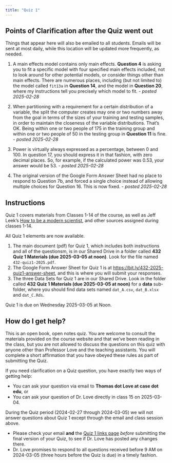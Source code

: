 ```yaml
---
title: "Quiz 1"
---
```


## Points of Clarification after the Quiz went out

:::{.callout-note}

Things that appear here will also be emailed to all students. Emails will be sent at most daily, while this location will be updated more frequently, as needed.

:::

1. A main effects model contains only main effects. **Question 4** is asking you to fit a specific model with four specified main effects included, not to look around for other potential models, or consider things other than main effects. There are numerous places, including (but not limited to) the model called `fit13a` in **Question 14**, and the model in **Question 20**, where my instructions tell you precisely which model to fit. - *posted 2025-02-28*

2. When partitioning with a requirement for a certain distribution of a variable, the split the computer creates may one or two numbers away from the goal in terms of the sizes of your training and testing samples, in order to maintain the closeness of the variable distributions. That's OK. Being within one or two people of 175 in the training group and within one or two people of 50 in the testing group in **Question 11** is fine. - *posted 2025-02-28*

3. Power is virtually always expressed as a percentage, between 0 and 100. In question 17, you should express it in that fashion, with zero decimal places. So, for example, if the calculated power was 0.53, your answer would be 53. - *posted 2025-02-28*

4. The original version of the Google Form Answer Sheet had no place to respond to Question 7b, and forced a single choice instead of allowing multiple choices for Question 16. This is now fixed. - *posted 2025-02-28*

## Instructions

Quiz 1 covers materials from Classes 1-14 of the course, as well as Jeff Leek's [How to be a modern scientist](https://leanpub.com/modernscientist), and other sources assigned during classes 1-14.

All Quiz 1 elements are now available.

1. The main document (pdf) for Quiz 1, which includes both instructions and all of the questionsm, is in our Shared Drive in a folder called **432 Quiz 1 Materials (due 2025-03-05 at noon)**. Look for the file named `432-quiz1-2025.pdf`.
2. The Google Form Answer Sheet for Quiz 1 is at <https://bit.ly/432-2025-quiz1-answer-sheet>, and this is where you will submit your responses.
3. The three Data Sets for Quiz 1 are in our Shared Drive. Look in the folder called **432 Quiz 1 Materials (due 2025-03-05 at noon)** for a **data** sub-folder, where you should find data sets named `dat_A.csv`, `dat_B.xlsx` and `dat_C.Rds`.

Quiz 1 is due on Wednesday 2025-03-05 at Noon.

## How do I get help?

This is an open book, open notes quiz. You are welcome to consult the materials provided on the course website and that we've been reading in the class, but you are not allowed to discuss the questions on this quiz with anyone other than Professor Love and the teaching assistants. You will complete a short affirmation that you have obeyed these rules as part of submitting the Quiz.

If you need clarification on a Quiz question, you have exactly two ways of getting help:

- You can ask your question via email to **Thomas dot Love at case dot edu**, or
- You can ask your question of Dr. Love directly in class 15 on 2025-03-04.

During the Quiz period (2024-02-27 through 2024-03-05) we will not answer questions about Quiz 1 except through the email and class session above. 

- Please check your email **and** the [Quiz 1 links page](https://thomaselove.github.io/432-2025/quiz1.html) *before* submitting the final version of your Quiz, to see if Dr. Love has posted any changes there. 
- Dr. Love promises to respond to all questions received before 9 AM on 2024-03-05 (three hours before the Quiz is due) in a timely fashion.
